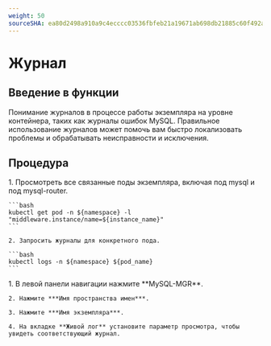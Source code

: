 ```yaml
---
weight: 50
sourceSHA: ea80d2498a910a9c4ecccc03536fbfeb21a19671ab698db21885c60f492ac164
---
```


# Журнал

## Введение в функции

Понимание журналов в процессе работы экземпляра на уровне контейнера, таких как журналы ошибок MySQL. Правильное использование журналов может помочь вам быстро локализовать проблемы и обрабатывать неисправности и исключения.

## Процедура

<Tabs>
  <Tab label="CLI">
    1. Просмотреть все связанные поды экземпляра, включая под mysql и под mysql-router.

    ```bash
    kubectl get pod -n ${namespace} -l "middleware.instance/name=${instance_name}"
    ```

    2. Запросить журналы для конкретного пода.

    ```bash
    kubectl logs -n ${namespace} ${pod_name}
    ```
  </Tab>

  <Tab label="Web Console">
    1. В левой панели навигации нажмите **MySQL-MGR**.

    2. Нажмите ***Имя пространства имен***.

    3. Нажмите ***Имя экземпляра***.

    4. На вкладке **Живой лог** установите параметр просмотра, чтобы увидеть соответствующий журнал.
  </Tab>
</Tabs>
